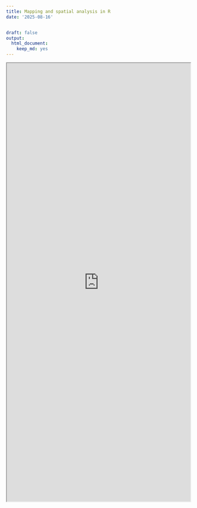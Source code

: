 ```yaml
---
title: Mapping and spatial analysis in R
date: '2025-08-16'


draft: false
output:
  html_document:
    keep_md: yes  
---
```


<iframe width="100%" height="1200" name="iframe" src="https://yangjustinc.github.io/2025-mapping-and-spatial-analysis-in-r/"></iframe>
